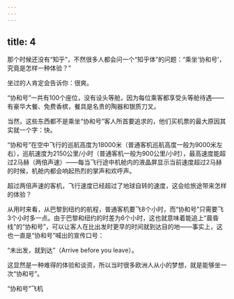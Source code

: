 ```yaml
---
---
---
```

title: 4
---



那个时候还没有“知乎”，不然很多人都会问一个“知乎体”的问题：“乘坐‘协和号’，究竟是怎样一种体验？”

坐过的人肯定会告诉你：很爽。

“协和号”一共有100个座位，没有设头等舱，因为每位乘客都享受头等舱待遇——有豪华大餐、免费香槟，餐具是名贵的陶器和银质刀叉。

当然，这些东西都不是乘坐“协和号”客人所首要追求的，他们买机票的最大原因其实就一个字：快。

“协和号”在空中飞行的巡航高度为18000米（普通客机巡航高度一般为9000米左右），巡航速度为2150公里/小时（普通客机一般为900公里/小时），最高速度能超过2马赫（两倍声速）——每当飞行途中机舱内的液晶屏显示当前速度超过2马赫的时候，机舱内都会响起热烈的掌声和欢呼声。

超过两倍声速的客机，飞行速度已经超过了地球自转的速度，这会给旅途带来怎样的体验？

从用时来看，从巴黎到纽约的航程，普通客机要飞8个小时，而“协和号”只需要飞3个小时多一点。由于巴黎和纽约的时差为6个小时，这也就意味着能追上“晨昏线”的“协和号”，可以让客人在比出发时更早的时间就到达目的地——事实上，这也一直是“协和号”喊出的宣传口号：

“未出发，就到达”（Arrive before you leave）。

这显然是一种难得的体验和谈资，所以当时很多欧洲人从小的梦想，就是能够坐一次“协和号”。

“协和号”飞机